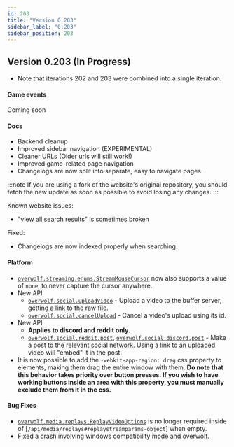 ```yaml
---
id: 203
title: "Version 0.203"
sidebar_label: "0.203"
sidebar_position: 203
---
```


## Version 0.203 (In Progress)
* Note that iterations 202 and 203 were combined into a single iteration.

#### Game events
Coming soon

#### Docs
- Backend cleanup
- Improved sidebar navigation (EXPERIMENTAL)
- Cleaner URLs (Older urls will still work!)
- Improved game-related page navigation
- Changelogs are now split into separate, easy to navigate pages.

:::note
If you are using a fork of the website's original repository, you should fetch the new update as soon as possible to avoid losing any changes.
:::

Known website issues:
- "view all search results" is sometimes broken

Fixed:
- Changelogs are now indexed properly when searching.

#### Platform
- [`overwolf.streaming.enums.StreamMouseCursor`](/api/streaming#streammousecursor-enum) now also supports a value of `none`, to never capture the cursor anywhere.
- New API
    - [`overwolf.social.uploadVideo`](/api/social#uploadvideouploadvideo-callback-callback) - Upload a video to the buffer server, getting a link to the raw file.
    - [`overwolf.social.cancelUpload`](/api/social#canceluploadstring-callback) - Cancel a video's upload using its id.
- New API
    - **Applies to discord and reddit only.**
    - [`overwolf.social.reddit.post`](/api/social/reddit#postredditpostparameters-callback), [`overwolf.social.discord.post`](/api/social/discord#postdiscordpostparameters-callback) - Make a post to the relevant social network. Using a link to an uploaded video will "embed" it in the post.
- It is now possible to add the `-webkit-app-region: drag` css property to elements, making them drag the entire window with them. **Do note that this behavior takes priority over button presses. If you wish to have working buttons inside an area with this property, you must manually exclude them from it in the css.**

#### Bug Fixes
- [`overwolf.media.replays.ReplayVideoOptions`](/api/media/replays#replayvideooptions-object) is no longer required inside of [`/api/media/replays#replaystreamparams-object`] when empty.
- Fixed a crash involving windows compatibility mode and overwolf.
